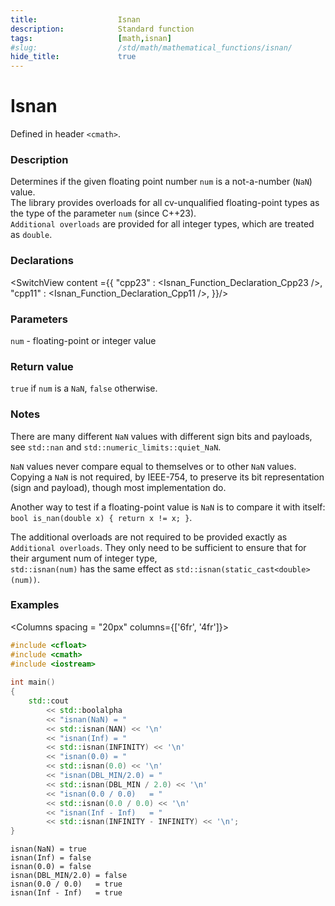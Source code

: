 ```yaml
---
title:                  Isnan
description:            Standard function
tags:                   [math,isnan]
#slug:                  /std/math/mathematical_functions/isnan/
hide_title:             true
---
```




# Isnan

Defined in header `<cmath>`.

### Description

Determines if the given floating point number `num` is a not-a-number (`NaN`) value. <br/>
The library provides overloads for all cv-unqualified floating-point types as the type of the parameter `num` (since C++23).<br/>
`Additional overloads` are provided for all integer types, which are treated as `double`.


### Declarations

<SwitchView content ={{
    "cpp23" : <Isnan_Function_Declaration_Cpp23 />,
    "cpp11" : <Isnan_Function_Declaration_Cpp11 />,
}}/>


### Parameters
 
`num` - floating-point or integer value

### Return value

`true` if `num` is a `NaN`, `false` otherwise.

### Notes

There are many different `NaN` values with different sign bits and payloads, see `std::nan` and `std::numeric_limits::quiet_NaN`.

`NaN` values never compare equal to themselves or to other `NaN` values. 
Copying a `NaN` is not required, by IEEE-754, to preserve its bit representation (sign and payload), though most implementation do.

Another way to test if a floating-point value is `NaN` is to compare it with itself: `bool is_nan(double x) { return x != x; }`.

The additional overloads are not required to be provided exactly as `Additional overloads`. 
They only need to be sufficient to ensure that for their argument num of integer type,<br/>
 `std::isnan(num)` has the same effect as `std::isnan(static_cast<double>(num))`.

### Examples



<Columns spacing = "20px" columns={['6fr', '4fr']}>
<div>

```cpp
#include <cfloat>
#include <cmath>
#include <iostream>
 
int main()
{
    std::cout 
        << std::boolalpha
        << "isnan(NaN) = " 
        << std::isnan(NAN) << '\n'
        << "isnan(Inf) = " 
        << std::isnan(INFINITY) << '\n'
        << "isnan(0.0) = " 
        << std::isnan(0.0) << '\n'
        << "isnan(DBL_MIN/2.0) = " 
        << std::isnan(DBL_MIN / 2.0) << '\n'
        << "isnan(0.0 / 0.0)   = " 
        << std::isnan(0.0 / 0.0) << '\n'
        << "isnan(Inf - Inf)   = " 
        << std::isnan(INFINITY - INFINITY) << '\n';
}

```

</div>

<div>

```plaintext title="Possible Result"
isnan(NaN) = true
isnan(Inf) = false
isnan(0.0) = false
isnan(DBL_MIN/2.0) = false
isnan(0.0 / 0.0)   = true
isnan(Inf - Inf)   = true
```

</div>
</Columns>

